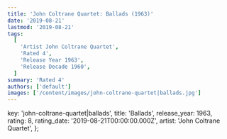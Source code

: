 ```yaml
---
title: 'John Coltrane Quartet: Ballads (1963)'
date: '2019-08-21'
lastmod: '2019-08-21'
tags:
  [
    'Artist John Coltrane Quartet',
    'Rated 4',
    'Release Year 1963',
    'Release Decade 1960',
  ]
summary: 'Rated 4'
authors: ['default']
images: ['/content/images/john-coltrane-quartet|ballads.jpg']
---
```


  key: 'john-coltrane-quartet|ballads',
  title: 'Ballads',
  release_year: 1963,
  rating: 8,
  rating_date: '2019-08-21T00:00:00.000Z',
  artist: 'John Coltrane Quartet',
};

<MusicRating data={data} />

